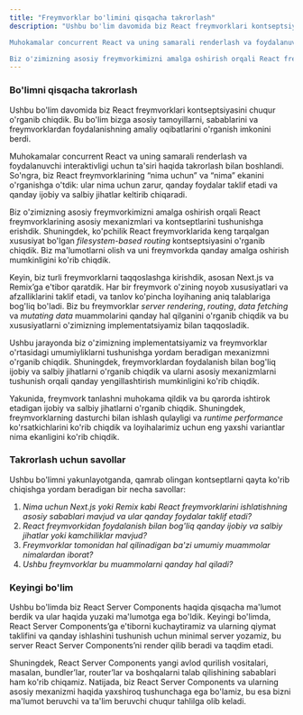 ```yaml
---
title: "Freymvorklar bo'limini qisqacha takrorlash"
description: "Ushbu bo'lim davomida biz React freymvorklari kontseptsiyasini chuqur o'rganib chiqdik. Bu bo'lim bizga asosiy tamoyillarni, sabablarini va freymvorklardan foydalanishning amaliy oqibatlarini o'rganish imkonini berdi.

Muhokamalar concurrent React va uning samarali renderlash va foydalanuvchi interaktivligi uchun ta'siri haqida takrorlash bilan boshlandi. So'ngra, biz React freymvorklarining “nima uchun” va “nima” ekanini o'rganishga o'tdik: ular nima uchun zarur, qanday foydalar taklif etadi va qanday ijobiy va salbiy jihatlar keltirib chiqaradi.

Biz o'zimizning asosiy freymvorkimizni amalga oshirish orqali React freymvorklarining asosiy mexanizmlari va kontseptlarini tushunishga erishdik. Shuningdek, ko'pchilik React freymvorklarida keng tarqalgan xususiyat bo'lgan _filesystem-based routing_ kontseptsiyasini o'rganib chiqdik. Biz ma'lumotlarni olish va uni freymvorkda qanday amalga oshirish mumkinligini ko'rib chiqdik."
---
```


### Bo'limni qisqacha takrorlash

Ushbu bo'lim davomida biz React freymvorklari kontseptsiyasini chuqur o'rganib chiqdik. Bu bo'lim bizga asosiy tamoyillarni, sabablarini va freymvorklardan foydalanishning amaliy oqibatlarini o'rganish imkonini berdi.

Muhokamalar concurrent React va uning samarali renderlash va foydalanuvchi interaktivligi uchun ta'siri haqida takrorlash bilan boshlandi. So'ngra, biz React freymvorklarining “nima uchun” va “nima” ekanini o'rganishga o'tdik: ular nima uchun zarur, qanday foydalar taklif etadi va qanday ijobiy va salbiy jihatlar keltirib chiqaradi.

Biz o'zimizning asosiy freymvorkimizni amalga oshirish orqali React freymvorklarining asosiy mexanizmlari va kontseptlarini tushunishga erishdik. Shuningdek, ko'pchilik React freymvorklarida keng tarqalgan xususiyat bo'lgan _filesystem-based routing_ kontseptsiyasini o'rganib chiqdik. Biz ma'lumotlarni olish va uni freymvorkda qanday amalga oshirish mumkinligini ko'rib chiqdik.

Keyin, biz turli freymvorklarni taqqoslashga kirishdik, asosan Next.js va Remix’ga e'tibor qaratdik. Har bir freymvork o'zining noyob xususiyatlari va afzalliklarini taklif etadi, va tanlov ko'pincha loyihaning aniq talablariga bog'liq bo'ladi. Biz bu freymvorklar _server rendering_, _routing_, _data fetching_ va _mutating data_ muammolarini qanday hal qilganini o'rganib chiqdik va bu xususiyatlarni o'zimizning implementatsiyamiz bilan taqqosladik.

Ushbu jarayonda biz o'zimizning implementatsiyamiz va freymvorklar o'rtasidagi umumiyliklarni tushunishga yordam beradigan mexanizmni o'rganib chiqdik. Shuningdek, freymvorklardan foydalanish bilan bog'liq ijobiy va salbiy jihatlarni o'rganib chiqdik va ularni asosiy mexanizmlarni tushunish orqali qanday yengillashtirish mumkinligini ko'rib chiqdik.

Yakunida, freymvork tanlashni muhokama qildik va bu qarorda ishtirok etadigan ijobiy va salbiy jihatlarni o'rganib chiqdik. Shuningdek, freymvorklarning dasturchi bilan ishlash qulayligi va _runtime performance_ ko'rsatkichlarini ko'rib chiqdik va loyihalarimiz uchun eng yaxshi variantlar nima ekanligini ko'rib chiqdik.

### Takrorlash uchun savollar

Ushbu bo'limni yakunlayotganda, qamrab olingan kontseptlarni qayta ko'rib chiqishga yordam beradigan bir necha savollar:

1. _Nima uchun Next.js yoki Remix kabi React freymvorklarini ishlatishning asosiy sabablari mavjud va ular qanday foydalar taklif etadi?_
2. _React freymvorkidan foydalanish bilan bog'liq qanday ijobiy va salbiy jihatlar yoki kamchiliklar mavjud?_
3. _Freymvorklar tomonidan hal qilinadigan ba'zi umumiy muammolar nimalardan iborat?_
4. _Ushbu freymvorklar bu muammolarni qanday hal qiladi?_

### Keyingi bo'lim

Ushbu bo'limda biz React Server Components haqida qisqacha ma'lumot berdik va ular haqida yuzaki ma'lumotga ega bo'ldik. Keyingi bo'limda, React Server Components’ga e'tiborni kuchaytiramiz va ularning qiymat taklifini va qanday ishlashini tushunish uchun minimal server yozamiz, bu server React Server Components’ni render qilib beradi va taqdim etadi.

Shuningdek, React Server Components yangi avlod qurilish vositalari, masalan, bundler’lar, router’lar va boshqalarni talab qilishining sabablari ham ko'rib chiqamiz. Natijada, biz React Server Components va ularning asosiy mexanizmi haqida yaxshiroq tushunchaga ega bo'lamiz, bu esa bizni ma'lumot beruvchi va ta'lim beruvchi chuqur tahlilga olib keladi.
